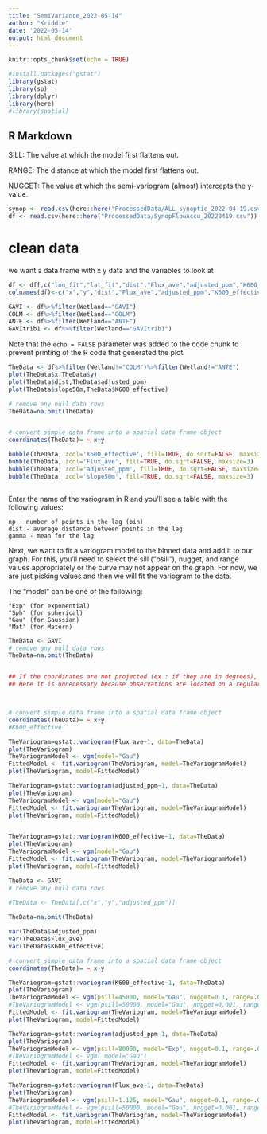 ```yaml
---
title: "SemiVariance_2022-05-14"
author: "Kriddie"
date: '2022-05-14'
output: html_document
---
```


```r
knitr::opts_chunk$set(echo = TRUE)

#install.packages("gstat")
library(gstat)  
library(sp)
library(dplyr)
library(here)
#library(spatial)  
```

## R Markdown

SILL: The value at which the model first flattens out.

RANGE: The distance at which the model first flattens out.

NUGGET: The value at which the semi-variogram (almost) intercepts the y-value. 

```r
synop <- read.csv(here::here("ProcessedData/ALL_synoptic_2022-04-19.csv"))
df <- read.csv(here::here("ProcessedData/SynopFlowAccu_20220419.csv"))


```

# clean data
we want a data frame with x y data and the variables to look at


```r
df <- df[,c("lon_fit","lat_fit","dist","Flux_ave","adjusted_ppm","K600_effective","Wetland","slope50m")]
colnames(df)<-c("x","y","dist","Flux_ave","adjusted_ppm","K600_effective","Wetland","slope50m")

GAVI <- df%>%filter(Wetland=="GAVI")
COLM <- df%>%filter(Wetland=="COLM")
ANTE <- df%>%filter(Wetland=="ANTE")
GAVItrib1 <- df%>%filter(Wetland=="GAVItrib1")


```

Note that the `echo = FALSE` parameter was added to the code chunk to prevent printing of the R code that generated the plot.
```r

TheData <- df%>%filter(Wetland!="COLM")%>%filter(Wetland!="ANTE")
plot(TheData$x,TheData$y) 
plot(TheData$dist,TheData$adjusted_ppm) 
plot(TheData$slope50m,TheData$K600_effective) 

# remove any null data rows
TheData=na.omit(TheData)


# convert simple data frame into a spatial data frame object
coordinates(TheData)= ~ x+y

bubble(TheData, zcol='K600_effective', fill=TRUE, do.sqrt=FALSE, maxsize=3)
bubble(TheData, zcol='Flux_ave', fill=TRUE, do.sqrt=FALSE, maxsize=3)
bubble(TheData, zcol='adjusted_ppm', fill=TRUE, do.sqrt=FALSE, maxsize=3)
bubble(TheData, zcol='slope50m', fill=TRUE, do.sqrt=FALSE, maxsize=3)



```
Enter the name of the variogram in R and you'll see a table with the following values:

    np - number of points in the lag (bin)
    dist - average distance between points in the lag
    gamma - mean for the lag

Next, we want to fit a variogram model to the binned data and add it to our graph. For this, you'll need to select the sill ("psill"), nugget, and range values appropriately or the curve may not appear on the graph. For now, we are just picking values and then we will fit the variogram to the data.

The "model" can be one of the following:

    "Exp" (for exponential)
    "Sph" (for spherical)
    "Gau" (for Gaussian)
    "Mat" (for Matern)

```r

TheData <- GAVI
# remove any null data rows
TheData=na.omit(TheData)


## If the coordinates are not projected (ex : if they are in degrees), there is a need to reproject the observations first.
## Here it is unnecessary because observations are located on a regular grid



# convert simple data frame into a spatial data frame object
coordinates(TheData)= ~ x+y
#K600_effective

TheVariogram=gstat::variogram(Flux_ave~1, data=TheData)
plot(TheVariogram)
TheVariogramModel <- vgm(model="Gau")
FittedModel <- fit.variogram(TheVariogram, model=TheVariogramModel)
plot(TheVariogram, model=FittedModel)

TheVariogram=gstat::variogram(adjusted_ppm~1, data=TheData)
plot(TheVariogram)
TheVariogramModel <- vgm(model="Gau")
FittedModel <- fit.variogram(TheVariogram, model=TheVariogramModel)
plot(TheVariogram, model=FittedModel)


TheVariogram=gstat::variogram(K600_effective~1, data=TheData)
plot(TheVariogram)
TheVariogramModel <- vgm(model="Gau")
FittedModel <- fit.variogram(TheVariogram, model=TheVariogramModel)
plot(TheVariogram, model=FittedModel)


```
```r


TheData <- GAVI
# remove any null data rows

#TheData <- TheData[,c("x","y","adjusted_ppm")]
                   
TheData=na.omit(TheData)

var(TheData$adjusted_ppm) 
var(TheData$Flux_ave) 
var(TheData$K600_effective) 

# convert simple data frame into a spatial data frame object
coordinates(TheData)= ~ x+y

TheVariogram=gstat::variogram(K600_effective~1, data=TheData)
plot(TheVariogram)
TheVariogramModel <- vgm(psill=45000, model="Gau", nugget=0.1, range=.005)
#TheVariogramModel <- vgm(psill=50000, model="Gau", nugget=0.001, range=500)
FittedModel <- fit.variogram(TheVariogram, model=TheVariogramModel)
plot(TheVariogram, model=FittedModel)

TheVariogram=gstat::variogram(adjusted_ppm~1, data=TheData)
plot(TheVariogram)
TheVariogramModel <- vgm(psill=80000, model="Exp", nugget=0.1, range=.0025)
#TheVariogramModel <- vgm( model="Gau")
FittedModel <- fit.variogram(TheVariogram, model=TheVariogramModel)
plot(TheVariogram, model=FittedModel)

TheVariogram=gstat::variogram(Flux_ave~1, data=TheData)
plot(TheVariogram)
TheVariogramModel <- vgm(psill=1.125, model="Gau", nugget=0.1, range=.005)
#TheVariogramModel <- vgm(psill=50000, model="Gau", nugget=0.001, range=500)
FittedModel <- fit.variogram(TheVariogram, model=TheVariogramModel)
plot(TheVariogram, model=FittedModel)


```

